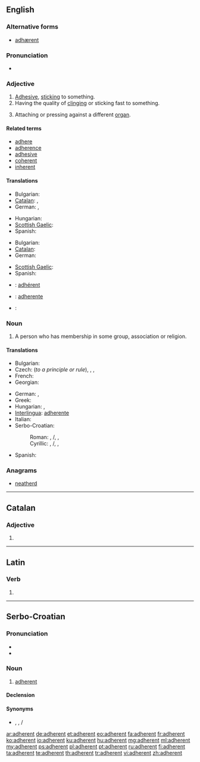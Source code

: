 ==English==

===Alternative forms===
* [[adhærent]] {{qualifier|archaic}}

===Pronunciation===
* {{audio|en-us-adherent.ogg|Audio (US)}}

===Adjective===
{{en-adj}}

# [[adhesive|Adhesive]], [[stick]]ing to something.
# Having the quality of [[cling]]ing or sticking fast to something.
# {{botany}} Attaching or pressing against a different [[organ]].

====Related terms====
* [[adhere]]
* [[adherence]]
* [[adhesive]]
* [[coherent]]
* [[inherent]]

====Translations====
{{trans-top|adhesive}}
* Bulgarian: {{t+|bg|лепкав}}
* [[Catalan]]: {{t-|ca|adherent|m|f}}, {{t-|ca|adhesiu}}
* German: {{t-|de|klebend}},  {{t-|de|anhaftend}}
{{trans-mid}}
* Hungarian: {{t+|hu|ragadós}}
* [[Scottish Gaelic]]: {{t-|gd|leanmhainn}}
* Spanish: {{t+|es|adhesivo}}
{{trans-bottom}}

{{trans-top|that has the quality of clinging}}
* Bulgarian: {{t+|bg|прилепнал}}
* [[Catalan]]: {{t-|ca|adherent|m|f}}
* German: {{t-|de|anhängend}}
{{trans-mid}}
* [[Scottish Gaelic]]: {{t-|gd|leanmhainn}}
* Spanish: {{t-|es|adherente}}
{{trans-bottom}}

{{checktrans-top}}
* {{ttbc|fr}}: [[adhérent]]
* {{ttbc|ia}}: [[adherente]]
{{trans-mid}}
* {{ttbc|it}}: {{t+|it|aderente}}
{{trans-bottom}}

===Noun===
{{en-noun}}

# A person who has membership in some group, association or religion.

====Translations====
{{trans-top|a person who has membership in some group}}
* Bulgarian: {{t+|bg|привърженик}}
* Czech: {{t-|cs|příznivec|m}} (''to a principle or rule''), {{t-|cs|stoupenec|m}}, {{t+|cs|člen}}, {{t-|cs|přívrženec|m}}
* French: {{t+|fr|adhérent}}
* Georgian: {{t-|ka|მომხრე|tr=momkhre|sc=Geor}}
{{trans-mid}}
* German: {{t+|de|Mitglied|n}}, {{t+|de|Anhänger|m}}
* Greek: {{t+|el|οπαδός|m|tr=opadhós|sc=Grek}}
* Hungarian: {{t+|hu|tag}}, {{t+|hu|követő}}
* [[Interlingua]]: [[adherente]]
* Italian: {{t+|it|aderente}}
* Serbo-Croatian:
*: Roman: {{t-|sh|adherent|m|alt=adhèrent}}, {{t-|sh|sledbenik|m|alt=slȅdbenīk}}/{{t-|sh|sljedbenik|m|alt=sljȅdbenīk}}, {{t-|sh|pristalica|m|f|alt=prìstalica}}, {{t-|sh|pristaša|m|alt=prȉstaša}}
*: Cyrillic: {{t-|sh|адхерент|m|alt=адхѐрент|sc=Cyrl}}, {{t-|sh|следбеник|m|alt=сле̏дбенӣк|sc=Cyrl}}/{{t-|sh|сљедбеник|m|alt=сље̏дбенӣк|sc=Cyrl}}, {{t-|sh|присталица|m|f|alt=прѝсталица|sc=Cyrl}}, {{t-|sh|присташа|m|alt=при̏сташа|sc=Cyrl}}
* Spanish: {{t-|es|adherente|m}}
{{trans-bottom}}

===Anagrams===
* [[neatherd#English|neatherd]]

----

==Catalan==

===Adjective===
{{ca-adj|f=adherent|fpl=adherents}}

# {{l/en|adherent}}

----

==Latin==

===Verb===
{{la-verb-form|adhērent}}

# {{conjugation of|adhereo|adhēreō|3|p|pres|act|ind|lang=la}}

----

==Serbo-Croatian==

===Pronunciation===
* {{IPA|/adxěrent/|lang=sh}}
* {{hyphenation|ad|he|rent}}

===Noun===
{{sh-noun|g=m|head=adhèrent|r|адхерент|адхѐрент}}

# [[#English|adherent]]

====Declension====
{{sh-decl-noun
|adhèrent|adherenti
|adherenta|adhèrenātā
|adherentu|adherentima
|adherenta|adherente
|adherente|adherenti
|adherentu|adherentima
|adherentom|adherentima
}}

====Synonyms====
* {{sense|follower}} {{l|sh|pristalica|prìstalica}}, {{l|sh|pristaša|prȉstaša}}, {{l|sh|sledbenik|slȅdbenīk}}/{{l|sh|sljedbenik|sljȅdbenīk}}

[[ar:adherent]]
[[de:adherent]]
[[et:adherent]]
[[eo:adherent]]
[[fa:adherent]]
[[fr:adherent]]
[[ko:adherent]]
[[io:adherent]]
[[ku:adherent]]
[[hu:adherent]]
[[mg:adherent]]
[[ml:adherent]]
[[my:adherent]]
[[ps:adherent]]
[[pl:adherent]]
[[pt:adherent]]
[[ru:adherent]]
[[fi:adherent]]
[[ta:adherent]]
[[te:adherent]]
[[th:adherent]]
[[tr:adherent]]
[[vi:adherent]]
[[zh:adherent]]